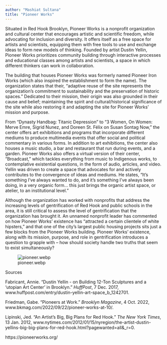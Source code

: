 ```yaml
---
author: "Mashiat Sultana"
title: "Pioneer Works"
---
```


Situated in Red Hook Brooklyn, Pioneer Works is a nonprofit organization and cultural center that encourages artistic and scientific freedom, while advocating for inclusion and diversity. It offers itself as a free space for artists and scientists, equipping them with free tools to use and exchange ideas to form new models of thinking. Founded by artist Dustin Yellin, Pioneer Works prioritizes community building through interactive processes and educational classes among artists and scientists, a space in which different thinkers can work in collaboration.

 The building that houses Pioneer Works was formerly named Pioneer Iron Works (which also inspired the establishment to form the name). The organization states that their, “adaptive reuse of the site represents the organization’s commitment to sustainability and the preservation of historic spaces.” Dedicated to their mission, their origin was also grounded in their cause and belief; maintaining the spirit and cultural/historical significance of the site while also restoring it and adapting the site for Pioneer Works’ mission and purpose.

From “Dynasty Handbag: Titanic Depression” to “3 Women, On Women: Merve Emre, Sigrid Nunez, and Doreen St. Félix on Susan Sontag Now,” the center offers art exhibitions and programs that incorporate different mediums to produce multimedia events that offer social and political commentary in various forms. In addition to art exhibitions, the center also houses a music studio, a bar and restaurant that run during events, and a garden. Pioneer Works also offers a virtual version of their center, “Broadcast,” which tackles everything from music to Indigenous works, to contemplative existential questions, in the form of audio, articles, and video. Yellin was driven to create a space that advocates for and actively contributes to the convergence of ideas and mediums. He states, “It's something I've always wanted to do, and it's something I've always been doing, in a very organic form... this just brings the organic artist space, or atelier, to an institutional level.”

Although the organization has worked with nonprofits that address the increasing levels of gentrification of Red Hook and public schools in the area, it is still critical to assess the level of gentrification that the organization has brought it. An unnamed nonprofit leader has commented on how Pioneer Works’ existence has “attracted a certain clientele of white hipsters,” and that one of the city’s largest public housing projects sits just a few blocks from the Pioneer Works building. Pioneer Works’ existence, along with its mission, purpose, and role in gentrification introduces a question to grapple with – how should society handle two truths that seem to exist simultaneously?

![pioneer.webp](Pioneer%20Works%200fe43f434e684b2d80438120bcb98a3f/pioneer.webp)

Sources

Fabricant, Annie. “Dustin Yellin - on Building 12-Ton Sculptures and a ‘utopian Art Center’ in Brooklyn.” *HuffPost*, 7 Dec. 2017, www.huffpost.com/entry/dustin-yellin-art-space_b_1242701.

Friedman, Gabe. “Pioneers at Work.” *Brooklyn Magazine*, 4 Oct. 2022, www.bkmag.com/2022/09/22/pioneer-works-at-10/.

Lipinski, Jed. “An Artist’s Big, Big Plans for Red Hook.” *The New York Times*, 13 Jan. 2012, www.nytimes.com/2012/01/15/nyregion/the-artist-dustin-yellins-big-big-plans-for-red-hook.html?pagewanted=all&_r=0. 

https://pioneerworks.org/